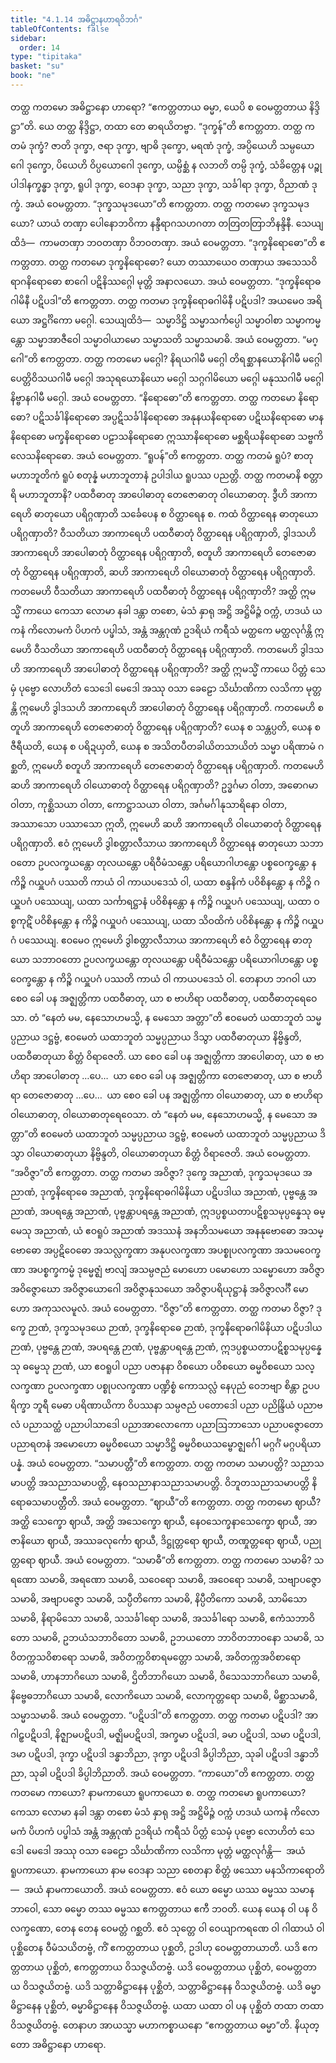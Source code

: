 ```yaml
---
title: "4.1.14 အဓိဋ္ဌာနဟာရဝိဘင်္ဂ"
tableOfContents: false
sidebar:
  order: 14
type: "tipitaka"
basket: "su"
book: "ne"
---
```



<DynamicBreadcrumb />

<Division number="46" book="ne" e="ch" v="27" p="61">

<Paragraph number="396" book="ne">
တတ္ထ ကတမော အဓိဋ္ဌာနော ဟာရော? “ဧကတ္တတာယ ဓမ္မာ, ယေပိ စ ဝေမတ္တတာယ နိဒ္ဒိဋ္ဌာ”တိ.
</Paragraph>

<Paragraph number="397" book="ne">
ယေ တတ္ထ နိဒ္ဒိဋ္ဌာ, တထာ တေ ဓာရယိတဗ္ဗာ.
</Paragraph>

<Paragraph number="398" book="ne">
“ဒုက္ခန်”တိ ဧကတ္တတာ. တတ္ထ ကတမံ ဒုက္ခံ? ဇာတိ ဒုက္ခာ, ဇရာ ဒုက္ခာ, ဗျာဓိ ဒုက္ခော, မရဏံ ဒုက္ခံ, အပ္ပိယေဟိ သမ္ပယောဂေါ ဒုက္ခော, ပိယေဟိ ဝိပ္ပယောဂေါ ဒုက္ခော, ယမ္ပိစ္ဆံ န လဘတိ တမ္ပိ ဒုက္ခံ, သံခိတ္တေန ပဉ္စုပါဒါနက္ခန္ဓာ ဒုက္ခာ, ရူပါ ဒုက္ခာ, ဝေဒနာ ဒုက္ခာ, သညာ ဒုက္ခာ, သင်္ခါရာ ဒုက္ခာ, ဝိညာဏံ ဒုက္ခံ. အယံ ဝေမတ္တတာ.
</Paragraph>

<Paragraph number="399" book="ne">
“ဒုက္ခသမုဒယော”တိ ဧကတ္တတာ. တတ္ထ ကတမော ဒုက္ခသမုဒယော? ယာယံ တဏှာ ပေါနောဘဝိကာ နန္ဒီရာဂသဟဂတာ တတြတတြာဘိနန္ဒိနီ. သေယျထိဒံ—  ကာမတဏှာ ဘဝတဏှာ ဝိဘဝတဏှာ. အယံ ဝေမတ္တတာ.
</Paragraph>

<Paragraph number="400" book="ne">
“ဒုက္ခနိရောဓော”တိ ဧကတ္တတာ. တတ္ထ ကတမော ဒုက္ခနိရောဓော? ယော တဿာယေဝ တဏှာယ အသေသဝိရာဂနိရောဓော စာဂေါ ပဋိနိဿဂ္ဂေါ မုတ္တိ အနာလယော. အယံ ဝေမတ္တတာ.
</Paragraph>

<Paragraph number="401" book="ne">
“ဒုက္ခနိရောဓဂါမိနီ ပဋိပဒါ”တိ ဧကတ္တတာ. တတ္ထ ကတမာ ဒုက္ခနိရောဓဂါမိနီ ပဋိပဒါ? အယမေဝ အရိယော အဋ္ဌင်္ဂိကော မဂ္ဂေါ. သေယျထိဒံ—  သမ္မာဒိဋ္ဌိ သမ္မာသင်္ကပ္ပေါ သမ္မာဝါစာ သမ္မာကမ္မန္တော သမ္မာအာဇီဝေါ သမ္မာဝါယာမော သမ္မာသတိ သမ္မာသမာဓိ. အယံ ဝေမတ္တတာ.
</Paragraph>

<Paragraph number="402" book="ne">
“မဂ္ဂေါ”တိ ဧကတ္တတာ. တတ္ထ ကတမော မဂ္ဂေါ? နိရယဂါမီ မဂ္ဂေါ တိရစ္ဆာနယောနိဂါမီ မဂ္ဂေါ ပေတ္တိဝိသယဂါမီ မဂ္ဂေါ အသုရယောနိယော မဂ္ဂေါ သဂ္ဂဂါမိယော မဂ္ဂေါ မနုဿဂါမီ မဂ္ဂေါ နိဗ္ဗာနဂါမီ မဂ္ဂေါ. အယံ ဝေမတ္တတာ.
</Paragraph>

<Paragraph number="403" book="ne">
“နိရောဓော”တိ ဧကတ္တတာ. တတ္ထ ကတမော နိရောဓော? ပဋိသင်္ခါနိရောဓော အပ္ပဋိသင်္ခါနိရောဓော အနုနယနိရောဓော ပဋိဃနိရောဓော မာနနိရောဓော မက္ခနိရောဓော ပဠာသနိရောဓော ဣဿာနိရောဓော မစ္ဆရိယနိရောဓော သဗ္ဗကိလေသနိရောဓော. အယံ ဝေမတ္တတာ.
</Paragraph>

<Paragraph number="404" book="ne">
“ရူပန်”တိ ဧကတ္တတာ. တတ္ထ ကတမံ ရူပံ? စာတုမဟာဘူတိကံ ရူပံ စတုန္နံ မဟာဘူတာနံ ဥပါဒါယ ရူပဿ ပညတ္တိ. တတ္ထ ကတမာနိ စတ္တာရိ မဟာဘူတာနိ? ပထဝီဓာတု အာပေါဓာတု တေဇောဓာတု ဝါယောဓာတု.
</Paragraph>

</Division>
<Division number="47" book="ne" e="ch" v="27" p="62">

<Paragraph number="405" book="ne">
ဒွီဟိ အာကာရေဟိ ဓာတုယော ပရိဂ္ဂဏှာတိ သင်္ခေပေန စ ဝိတ္ထာရေန စ. ကထံ ဝိတ္ထာရေန ဓာတုယော ပရိဂ္ဂဏှာတိ? ဝီသတိယာ အာကာရေဟိ ပထဝီဓာတုံ ဝိတ္ထာရေန ပရိဂ္ဂဏှာတိ, ဒွါဒသဟိ အာကာရေဟိ အာပေါဓာတုံ ဝိတ္ထာရေန ပရိဂ္ဂဏှာတိ, စတူဟိ အာကာရေဟိ တေဇောဓာတုံ ဝိတ္ထာရေန ပရိဂ္ဂဏှာတိ, ဆဟိ အာကာရေဟိ ဝါယောဓာတုံ ဝိတ္ထာရေန ပရိဂ္ဂဏှာတိ.
</Paragraph>

<Paragraph number="406" book="ne">
ကတမေဟိ ဝီသတိယာ အာကာရေဟိ ပထဝီဓာတုံ ဝိတ္ထာရေန ပရိဂ္ဂဏှာတိ? အတ္ထိ ဣမသ္မိံ ကာယေ ကေသာ လောမာ နခါ ဒန္တာ တစော, မံသံ နှာရု အဋ္ဌိ အဋ္ဌိမိဉ္ဇံ ဝက္ကံ, ဟဒယံ ယကနံ ကိလောမကံ ပိဟကံ ပပ္ဖါသံ, အန္တံ အန္တဂုဏံ ဥဒရိယံ ကရီသံ မတ္ထကေ မတ္ထလုင်္ဂန္တိ ဣမေဟိ ဝီသတိယာ အာကာရေဟိ ပထဝီဓာတုံ ဝိတ္ထာရေန ပရိဂ္ဂဏှာတိ.
</Paragraph>

<Paragraph number="407" book="ne">
ကတမေဟိ ဒွါဒသဟိ အာကာရေဟိ အာပေါဓာတုံ ဝိတ္ထာရေန ပရိဂ္ဂဏှာတိ? အတ္ထိ ဣမသ္မိံ ကာယေ ပိတ္တံ သေမှံ ပုဗ္ဗော လောဟိတံ သေဒေါ မေဒေါ အဿု ဝသာ ခေဠော သိင်္ဃာဏိကာ လသိကာ မုတ္တန္တိ ဣမေဟိ ဒွါဒသဟိ အာကာရေဟိ အာပေါဓာတုံ ဝိတ္ထာရေန ပရိဂ္ဂဏှာတိ.
</Paragraph>

<Paragraph number="408" book="ne">
ကတမေဟိ စတူဟိ အာကာရေဟိ တေဇောဓာတုံ ဝိတ္ထာရေန ပရိဂ္ဂဏှာတိ? ယေန စ သန္တပ္ပတိ, ယေန စ ဇီရီယတိ, ယေန စ ပရိဍယှတိ, ယေန စ အသိတပီတခါယိတသာယိတံ သမ္မာ ပရိဏာမံ ဂစ္ဆတိ, ဣမေဟိ စတူဟိ အာကာရေဟိ တေဇောဓာတုံ ဝိတ္ထာရေန ပရိဂ္ဂဏှာတိ.
</Paragraph>

<Paragraph number="409" book="ne">
ကတမေဟိ ဆဟိ အာကာရေဟိ ဝါယောဓာတုံ ဝိတ္ထာရေန ပရိဂ္ဂဏှာတိ? ဥဒ္ဓင်္ဂမာ ဝါတာ, အဓောဂမာ ဝါတာ, ကုစ္ဆိသယာ ဝါတာ, ကောဋ္ဌာသယာ ဝါတာ, အင်္ဂမင်္ဂါနုသာရိနော ဝါတာ, အဿာသော ပဿာသော ဣတိ, ဣမေဟိ ဆဟိ အာကာရေဟိ ဝါယောဓာတုံ ဝိတ္ထာရေန ပရိဂ္ဂဏှာတိ.
</Paragraph>

<Paragraph number="410" book="ne">
ဧဝံ ဣမေဟိ ဒွါစတ္တာလီသာယ အာကာရေဟိ ဝိတ္ထာရေန ဓာတုယော သဘာဝတော ဥပလက္ခယန္တော တုလယန္တော ပရိဝီမံသန္တော ပရိယောဂါဟန္တော ပစ္စဝေက္ခန္တော န ကိဉ္စိ ဂယှူပဂံ ပဿတိ ကာယံ ဝါ ကာယပဒေသံ ဝါ, ယထာ စန္ဒနိကံ ပဝိစိနန္တော န ကိဉ္စိ ဂယှူပဂံ ပဿေယျ, ယထာ သင်္ကာရဋ္ဌာနံ ပဝိစိနန္တော န ကိဉ္စိ ဂယှူပဂံ ပဿေယျ, ယထာ ဝစ္စကုဋိံ ပဝိစိနန္တော န ကိဉ္စိ ဂယှူပဂံ ပဿေယျ, ယထာ သိဝထိကံ ပဝိစိနန္တော န ကိဉ္စိ ဂယှူပဂံ ပဿေယျ. ဧဝမေဝ ဣမေဟိ ဒွါစတ္တာလီသာယ အာကာရေဟိ ဧဝံ ဝိတ္ထာရေန ဓာတုယော သဘာဝတော ဥပလက္ခယန္တော တုလယန္တော ပရိဝီမံသန္တော ပရိယောဂါဟန္တော ပစ္စဝေက္ခန္တော န ကိဉ္စိ ဂယှူပဂံ ပဿတိ ကာယံ ဝါ ကာယပဒေသံ ဝါ. တေနာဟ ဘဂဝါ ယာ စေဝ ခေါ ပန အဇ္ဈတ္တိကာ ပထဝီဓာတု, ယာ စ ဗာဟိရာ ပထဝီဓာတု, ပထဝီဓာတုရေဝေသာ. တံ “နေတံ မမ, နေသောဟမသ္မိ, န မေသော အတ္တာ”တိ ဧဝမေတံ ယထာဘူတံ သမ္မပ္ပညာယ ဒဋ္ဌဗ္ဗံ, ဧဝမေတံ ယထာဘူတံ သမ္မပ္ပညာယ ဒိသွာ ပထဝီဓာတုယာ နိဗ္ဗိန္ဒတိ, ပထဝီဓာတုယာ စိတ္တံ ဝိရာဇေတိ. ယာ စေဝ ခေါ ပန အဇ္ဈတ္တိကာ အာပေါဓာတု, ယာ စ ဗာဟိရာ အာပေါဓာတု …ပေ…  ယာ စေဝ ခေါ ပန အဇ္ဈတ္တိကာ တေဇောဓာတု, ယာ စ ဗာဟိရာ တေဇောဓာတု …ပေ…  ယာ စေဝ ခေါ ပန အဇ္ဈတ္တိကာ ဝါယောဓာတု, ယာ စ ဗာဟိရာ ဝါယောဓာတု, ဝါယောဓာတုရေဝေသာ. တံ “နေတံ မမ, နေသောဟမသ္မိ, န မေသော အတ္တာ”တိ ဧဝမေတံ ယထာဘူတံ သမ္မပ္ပညာယ ဒဋ္ဌဗ္ဗံ, ဧဝမေတံ ယထာဘူတံ သမ္မပ္ပညာယ ဒိသွာ ဝါယောဓာတုယာ နိဗ္ဗိန္ဒတိ, ဝါယောဓာတုယာ စိတ္တံ ဝိရာဇေတိ. အယံ ဝေမတ္တတာ.
</Paragraph>

</Division>
<Division number="48" book="ne" e="ch" v="27" p="64">

<Paragraph number="411" book="ne">
“အဝိဇ္ဇာ”တိ ဧကတ္တတာ. တတ္ထ ကတမာ အဝိဇ္ဇာ? ဒုက္ခေ အညာဏံ, ဒုက္ခသမုဒယေ အညာဏံ, ဒုက္ခနိရောဓေ အညာဏံ, ဒုက္ခနိရောဓဂါမိနိယာ ပဋိပဒါယ အညာဏံ, ပုဗ္ဗန္တေ အညာဏံ, အပရန္တေ အညာဏံ, ပုဗ္ဗန္တာပရန္တေ အညာဏံ, ဣဒပ္ပစ္စယတာပဋိစ္စသမုပ္ပန္နေသု ဓမ္မေသု အညာဏံ, ယံ ဧဝရူပံ အညာဏံ အဒဿနံ အနဘိသမယော အနနုဗောဓော အသမ္ဗောဓော အပ္ပဋိဝေဓော အသလ္လက္ခဏာ အနုပလက္ခဏာ အပစ္စုပလက္ခဏာ အသမဝေက္ခဏာ အပစ္စက္ခကမ္မံ ဒုမ္မေဇ္ဈံ ဗာလျံ အသမ္ပဇညံ မောဟော ပမောဟော သမ္မောဟော အဝိဇ္ဇာ အဝိဇ္ဇောဃော အဝိဇ္ဇာယောဂေါ အဝိဇ္ဇာနုသယော အဝိဇ္ဇာပရိယုဋ္ဌာနံ အဝိဇ္ဇာလင်္ဂီ မောဟော အကုသလမူလံ. အယံ ဝေမတ္တတာ.
</Paragraph>

<Paragraph number="412" book="ne">
“ဝိဇ္ဇာ”တိ ဧကတ္တတာ. တတ္ထ ကတမာ ဝိဇ္ဇာ? ဒုက္ခေ ဉာဏံ, ဒုက္ခသမုဒယေ ဉာဏံ, ဒုက္ခနိရောဓေ ဉာဏံ, ဒုက္ခနိရောဓဂါမိနိယာ ပဋိပဒါယ ဉာဏံ, ပုဗ္ဗန္တေ ဉာဏံ, အပရန္တေ ဉာဏံ, ပုဗ္ဗန္တာပရန္တေ ဉာဏံ, ဣဒပ္ပစ္စယတာပဋိစ္စသမုပ္ပန္နေသု ဓမ္မေသု ဉာဏံ, ယာ ဧဝရူပါ ပညာ ပဇာနနာ ဝိစယော ပဝိစယော ဓမ္မဝိစယော သလ္လက္ခဏာ ဥပလက္ခဏာ ပစ္စုပလက္ခဏာ ပဏ္ဍိစ္စံ ကောသလ္လံ နေပုညံ ဝေဘဗျာ စိန္တာ ဥပပရိက္ခာ ဘူရီ မေဓာ ပရိဏာယိကာ ဝိပဿနာ သမ္ပဇညံ ပတောဒေါ ပညာ ပညိန္ဒြိယံ ပညာဗလံ ပညာသတ္ထံ ပညာပါသာဒေါ ပညာအာလောကော ပညာဩဘာသော ပညာပဇ္ဇောတော ပညာရတနံ အမောဟော ဓမ္မဝိစယော သမ္မာဒိဋ္ဌိ ဓမ္မဝိစယသမ္ဗောဇ္ဈင်္ဂေါ မဂ္ဂင်္ဂံ မဂ္ဂပရိယာပန္နံ. အယံ ဝေမတ္တတာ.
</Paragraph>

<Paragraph number="413" book="ne">
“သမာပတ္တီ”တိ ဧကတ္တတာ. တတ္ထ ကတမာ သမာပတ္တိ? သညာသမာပတ္တိ အသညာသမာပတ္တိ, နေဝသညာနာသညာသမာပတ္တိ. ဝိဘူတသညာသမာပတ္တိ နိရောဓသမာပတ္တီတိ. အယံ ဝေမတ္တတာ.
</Paragraph>

<Paragraph number="414" book="ne">
“ဈာယီ”တိ ဧကတ္တတာ. တတ္ထ ကတမော ဈာယီ? အတ္ထိ သေက္ခော ဈာယီ, အတ္ထိ အသေက္ခော ဈာယီ, နေဝသေက္ခနာသေက္ခော ဈာယီ, အာဇာနိယော ဈာယီ, အဿခလုင်္ကော ဈာယီ, ဒိဋ္ဌုတ္တရော ဈာယီ, တဏှုတ္တရော ဈာယီ, ပညုတ္တရော ဈာယီ. အယံ ဝေမတ္တတာ.
</Paragraph>

<Paragraph number="415" book="ne">
“သမာဓီ”တိ ဧကတ္တတာ. တတ္ထ ကတမော သမာဓိ? သရဏော သမာဓိ, အရဏော သမာဓိ, သဝေရော သမာဓိ, အဝေရော သမာဓိ, သဗျာပဇ္ဇော သမာဓိ, အဗျာပဇ္ဇော သမာဓိ, သပ္ပီတိကော သမာဓိ, နိပ္ပီတိကော သမာဓိ, သာမိသော သမာဓိ, နိရာမိသော သမာဓိ, သသင်္ခါရော သမာဓိ, အသင်္ခါရော သမာဓိ, ဧကံသဘာဝိတော သမာဓိ, ဥဘယံသဘာဝိတော သမာဓိ, ဥဘယတော ဘာဝိတဘာဝနော သမာဓိ, သဝိတက္ကသဝိစာရော သမာဓိ, အဝိတက္ကဝိစာရမတ္တော သမာဓိ, အဝိတက္ကအဝိစာရော သမာဓိ, ဟာနဘာဂိယော သမာဓိ, ဌိတိဘာဂိယော သမာဓိ, ဝိသေသဘာဂိယော သမာဓိ, နိဗ္ဗေဓဘာဂိယော သမာဓိ, လောကိယော သမာဓိ, လောကုတ္တရော သမာဓိ, မိစ္ဆာသမာဓိ, သမ္မာသမာဓိ. အယံ ဝေမတ္တတာ.
</Paragraph>

<Paragraph number="416" book="ne">
“ပဋိပဒါ”တိ ဧကတ္တတာ. တတ္ထ ကတမာ ပဋိပဒါ? အာဂါဠှပဋိပဒါ, နိဇ္ဈာမပဋိပဒါ, မဇ္ဈိမပဋိပဒါ, အက္ခမာ ပဋိပဒါ, ခမာ ပဋိပဒါ, သမာ ပဋိပဒါ, ဒမာ ပဋိပဒါ, ဒုက္ခာ ပဋိပဒါ ဒန္ဓာဘိညာ, ဒုက္ခာ ပဋိပဒါ ခိပ္ပါဘိညာ, သုခါ ပဋိပဒါ ဒန္ဓာဘိညာ, သုခါ ပဋိပဒါ ခိပ္ပါဘိညာတိ. အယံ ဝေမတ္တတာ.
</Paragraph>

<Paragraph number="417" book="ne">
“ကာယော”တိ ဧကတ္တတာ. တတ္ထ ကတမော ကာယော? နာမကာယော ရူပကာယော စ. တတ္ထ ကတမော ရူပကာယော? ကေသာ လောမာ နခါ ဒန္တာ တစော မံသံ နှာရု အဋ္ဌိ အဋ္ဌိမိဉ္ဇံ ဝက္ကံ ဟဒယံ ယကနံ ကိလောမကံ ပိဟကံ ပပ္ဖါသံ အန္တံ အန္တဂုဏံ ဥဒရိယံ ကရီသံ ပိတ္တံ သေမှံ ပုဗ္ဗော လောဟိတံ သေဒေါ မေဒေါ အဿု ဝသာ ခေဠော သိင်္ဃာဏိကာ လသိကာ မုတ္တံ မတ္ထလုင်္ဂန္တိ—  အယံ ရူပကာယော. နာမကာယော နာမ ဝေဒနာ သညာ စေတနာ စိတ္တံ ဖဿော မနသိကာရောတိ—  အယံ နာမကာယောတိ. အယံ ဝေမတ္တတာ.
</Paragraph>

<Paragraph number="418" book="ne">
ဧဝံ ယော ဓမ္မော ယဿ ဓမ္မဿ သမာနဘာဝေါ, သော ဓမ္မော တဿ ဓမ္မဿ ဧကတ္တတာယ ဧကီ ဘဝတိ. ယေန ယေန ဝါ ပန ဝိလက္ခဏော, တေန တေန ဝေမတ္တံ ဂစ္ဆတိ. ဧဝံ သုတ္တေ ဝါ ဝေယျာကရဏေ ဝါ ဂါထာယံ ဝါ ပုစ္ဆိတေန ဝီမံသယိတဗ္ဗံ, ကိံ ဧကတ္တတာယ ပုစ္ဆတိ, ဥဒါဟု ဝေမတ္တတာယာတိ. ယဒိ ဧကတ္တတာယ ပုစ္ဆိတံ, ဧကတ္တတာယ ဝိသဇ္ဇယိတဗ္ဗံ. ယဒိ ဝေမတ္တတာယ ပုစ္ဆိတံ, ဝေမတ္တတာယ ဝိသဇ္ဇယိတဗ္ဗံ. ယဒိ သတ္တာဓိဋ္ဌာနေန ပုစ္ဆိတံ, သတ္တာဓိဋ္ဌာနေန ဝိသဇ္ဇယိတဗ္ဗံ. ယဒိ ဓမ္မာဓိဋ္ဌာနေန ပုစ္ဆိတံ, ဓမ္မာဓိဋ္ဌာနေန ဝိသဇ္ဇယိတဗ္ဗံ. ယထာ ယထာ ဝါ ပန ပုစ္ဆိတံ တထာ တထာ ဝိသဇ္ဇယိတဗ္ဗံ. တေနာဟ အာယသ္မာ မဟာကစ္စာယနော “ဧကတ္တတာယ ဓမ္မာ”တိ.

</Paragraph>
</Division>

<Paragraph number="419" type="center" book="ne">
နိယုတ္တော အဓိဋ္ဌာနော ဟာရော.
</Paragraph>
